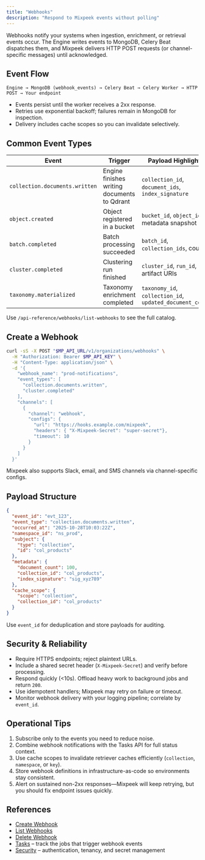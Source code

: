 ```yaml
---
title: "Webhooks"
description: "Respond to Mixpeek events without polling"
---
```


Webhooks notify your systems when ingestion, enrichment, or retrieval events occur. The Engine writes events to MongoDB, Celery Beat dispatches them, and Mixpeek delivers HTTP POST requests (or channel-specific messages) until acknowledged.

## Event Flow

```
Engine → MongoDB (webhook_events) → Celery Beat → Celery Worker → HTTP POST → Your endpoint
```

- Events persist until the worker receives a 2xx response.
- Retries use exponential backoff; failures remain in MongoDB for inspection.
- Delivery includes cache scopes so you can invalidate selectively.

## Common Event Types

| Event | Trigger | Payload Highlights |
|-------|---------|--------------------|
| `collection.documents.written` | Engine finishes writing documents to Qdrant | `collection_id`, `document_ids`, `index_signature` |
| `object.created` | Object registered in a bucket | `bucket_id`, `object_id`, metadata snapshot |
| `batch.completed` | Batch processing succeeded | `batch_id`, `collection_ids`, counts |
| `cluster.completed` | Clustering run finished | `cluster_id`, `run_id`, artifact URIs |
| `taxonomy.materialized` | Taxonomy enrichment completed | `taxonomy_id`, `collection_id`, `updated_document_count` |

Use `/api-reference/webhooks/list-webhooks` to see the full catalog.

## Create a Webhook

```bash
curl -sS -X POST "$MP_API_URL/v1/organizations/webhooks" \
  -H "Authorization: Bearer $MP_API_KEY" \
  -H "Content-Type: application/json" \
  -d '{
    "webhook_name": "prod-notifications",
    "event_types": [
      "collection.documents.written",
      "cluster.completed"
    ],
    "channels": [
      {
        "channel": "webhook",
        "configs": {
          "url": "https://hooks.example.com/mixpeek",
          "headers": { "X-Mixpeek-Secret": "super-secret"},
          "timeout": 10
        }
      }
    ]
  }'
```

Mixpeek also supports Slack, email, and SMS channels via channel-specific configs.

## Payload Structure

```json
{
  "event_id": "evt_123",
  "event_type": "collection.documents.written",
  "occurred_at": "2025-10-28T10:03:22Z",
  "namespace_id": "ns_prod",
  "subject": {
    "type": "collection",
    "id": "col_products"
  },
  "metadata": {
    "document_count": 100,
    "collection_id": "col_products",
    "index_signature": "sig_xyz789"
  },
  "cache_scope": {
    "scope": "collection",
    "collection_id": "col_products"
  }
}
```

Use `event_id` for deduplication and store payloads for auditing.

## Security & Reliability

- Require HTTPS endpoints; reject plaintext URLs.
- Include a shared secret header (`X-Mixpeek-Secret`) and verify before processing.
- Respond quickly (&lt;10s). Offload heavy work to background jobs and return `200`.
- Use idempotent handlers; Mixpeek may retry on failure or timeout.
- Monitor webhook delivery with your logging pipeline; correlate by `event_id`.

## Operational Tips

1. Subscribe only to the events you need to reduce noise.
2. Combine webhook notifications with the Tasks API for full status context.
3. Use cache scopes to invalidate retriever caches efficiently (`collection`, `namespace`, or `key`).
4. Store webhook definitions in infrastructure-as-code so environments stay consistent.
5. Alert on sustained non-2xx responses—Mixpeek will keep retrying, but you should fix endpoint issues quickly.

## References

- [Create Webhook](/api-reference/webhooks/create-webhook)
- [List Webhooks](/api-reference/webhooks/list-webhooks)
- [Delete Webhook](/api-reference/webhooks/delete-webhook)
- [Tasks](/processing/tasks) – track the jobs that trigger webhook events
- [Security](/operations/security) – authentication, tenancy, and secret management
